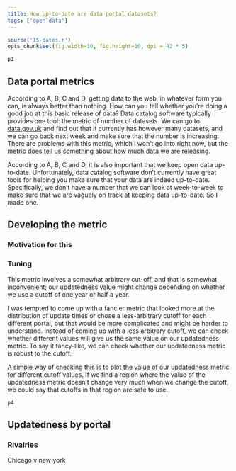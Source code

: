 ```yaml
---
title: How up-to-date are data portal datasets?
tags: ['open-data']
---
```

```r
source('15-dates.r')
opts_chunk$set(fig.width=10, fig.height=10, dpi = 42 * 5)
```

```r
p1
```

## Data portal metrics
According to A, B, C and D, getting data to the web, in whatever form
you can, is always better than nothing. How can you tell whether you're
doing a good job at this basic release of data? Data catalog software
typically provides one tool: the metric of number of datasets. We can go to
[data.gov.uk](https://data.gov.uk) and find out that it currently has
however many datasets, and we can go back next week and make sure that
the number is increasing. There are problems with this metric, which I
won't go into right now, but the metric does tell us something about how
much data we are releasing.

According to A, B, C and D, it is also important that we keep open data
up-to-date. Unfortunately, data catalog software don't currently
have great tools for helping you make sure that your data are indeed
up-to-date. Specifically, we don't have a number that we can look at
week-to-week to make sure that we are vaguely on track at keeping data
up-to-date. So I made one.

## Developing the metric

### Motivation for this



### Tuning
This metric involves a somewhat arbitrary cut-off, and that is somewhat
inconvenient; our updatedness value might change depending on whether
we use a cutoff of one year or half a year.

I was tempted to come up with a fancier metric that looked more at the
distribution of update times or chose a less-arbitrary cutoff for each
different portal, but that would be more complicated and might be harder
to understand. Instead of coming up with a less arbitrary cutoff, we
can check whether different values will give us the same value on our
updatedness metric. To say it fancy-like, we can check whether our
updatedness metric is robust to the cutoff.

A simple way of checking this is to plot the value of our updatedness
metric for different cutoff values. If we find a region where the value
of the updatedness metric doesn't change very much when we change the
cutoff, we could say that cutoffs in that region are safe to use.

```r
p4
```

## Updatedness by portal

### 



### Rivalries

Chicago v new york



